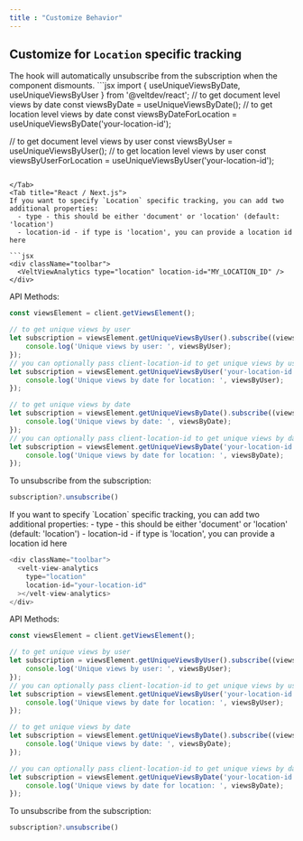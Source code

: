 ```yaml
---
title : "Customize Behavior"
---
```






## Customize for `Location` specific tracking
<Tabs>
<Tab title="React / Next.js with Hooks">
The hook will automatically unsubscribe from the subscription when the component dismounts.
```jsx
import { useUniqueViewsByDate, useUniqueViewsByUser } from '@veltdev/react';
// to get document level views by date
const viewsByDate = useUniqueViewsByDate();
// to get location level views by date
const viewsByDateForLocation = useUniqueViewsByDate('your-location-id');

// to get document level views by user
const viewsByUser = useUniqueViewsByUser();
// to get location level views by user
const viewsByUserForLocation = useUniqueViewsByUser('your-location-id');
```

</Tab>
<Tab title="React / Next.js">
If you want to specify `Location` specific tracking, you can add two additional properties:
  - type - this should be either 'document' or 'location' (default: 'location')
  - location-id - if type is 'location', you can provide a location id here

```jsx
<div className="toolbar">
  <VeltViewAnalytics type="location" location-id="MY_LOCATION_ID" />
</div>
```

API Methods:
```jsx
const viewsElement = client.getViewsElement();

// to get unique views by user
let subscription = viewsElement.getUniqueViewsByUser().subscribe((viewsByUser) => {
	console.log('Unique views by user: ', viewsByUser);
});
// you can optionally pass client-location-id to get unique views by users for that location
let subscription = viewsElement.getUniqueViewsByUser('your-location-id').subscribe((viewsByUser) => {
	console.log('Unique views by date for location: ', viewsByUser);
});

// to get unique views by date
let subscription = viewsElement.getUniqueViewsByDate().subscribe((viewsByDate) => {
	console.log('Unique views by date: ', viewsByDate);
});
// you can optionally pass client-location-id to get unique views by date for that location
let subscription = viewsElement.getUniqueViewsByDate('your-location-id').subscribe((viewsByDate) => {
	console.log('Unique views by date for location: ', viewsByDate);
});
```

To unsubscribe from the subscription:
```jsx
subscription?.unsubscribe()
```
</Tab>

<Tab title="Other Frameworks">
If you want to specify `Location` specific tracking, you can add two additional properties:
  - type - this should be either 'document' or 'location' (default: 'location')
  - location-id - if type is 'location', you can provide a location id here

```js
<div className="toolbar">
  <velt-view-analytics
	type="location"
	location-id="your-location-id"
  ></velt-view-analytics>
</div>
```

API Methods:
```jsx
const viewsElement = client.getViewsElement();

// to get unique views by user
let subscription = viewsElement.getUniqueViewsByUser().subscribe((viewsByUser) => {
	console.log('Unique views by user: ', viewsByUser);
});
// you can optionally pass client-location-id to get unique views by users for that location
let subscription = viewsElement.getUniqueViewsByUser('your-location-id').subscribe((viewsByUser) => {
	console.log('Unique views by date for location: ', viewsByUser);
});

// to get unique views by date
let subscription = viewsElement.getUniqueViewsByDate().subscribe((viewsByDate) => {
	console.log('Unique views by date: ', viewsByDate);
});

// you can optionally pass client-location-id to get unique views by date for that location
let subscription = viewsElement.getUniqueViewsByDate('your-location-id').subscribe((viewsByDate) => {
	console.log('Unique views by date for location: ', viewsByDate);
});
```

To unsubscribe from the subscription:
```jsx
subscription?.unsubscribe()
```
</Tab>


</Tabs>
